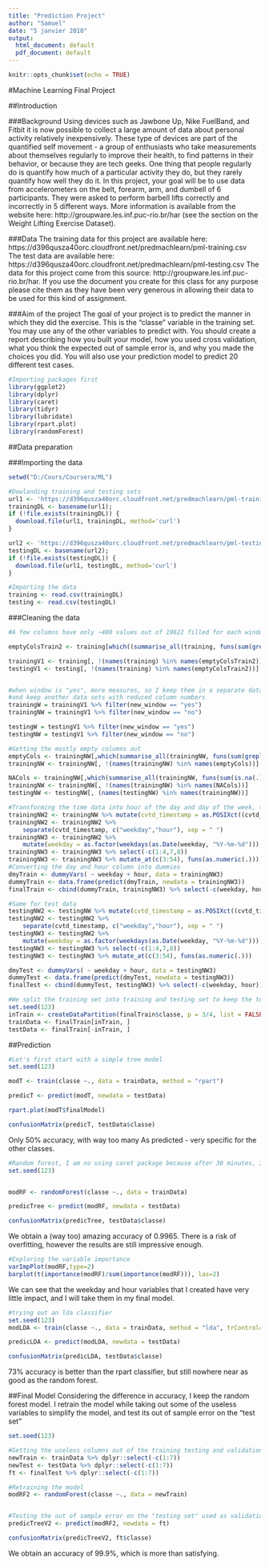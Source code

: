 ---
title: "Prediction Project"
author: "Samuel"
date: "5 janvier 2018"
output:
  html_document: default
  pdf_document: default
---

```{r setup, include=FALSE}
knitr::opts_chunk$set(echo = TRUE)
```

#Machine Learning Final Project

##Introduction

###Background
Using devices such as Jawbone Up, Nike FuelBand, and Fitbit it is now possible to collect a large amount of data about personal activity relatively inexpensively. These type of devices are part of the quantified self movement - a group of enthusiasts who take measurements about themselves regularly to improve their health, to find patterns in their behavior, or because they are tech geeks. One thing that people regularly do is quantify how much of a particular activity they do, but they rarely quantify how well they do it. In this project, your goal will be to use data from accelerometers on the belt, forearm, arm, and dumbell of 6 participants. They were asked to perform barbell lifts correctly and incorrectly in 5 different ways. More information is available from the website here: http://groupware.les.inf.puc-rio.br/har (see the section on the Weight Lifting Exercise Dataset).

###Data
The training data for this project are available here: https://d396qusza40orc.cloudfront.net/predmachlearn/pml-training.csv
The test data are available here: https://d396qusza40orc.cloudfront.net/predmachlearn/pml-testing.csv
The data for this project come from this source: http://groupware.les.inf.puc-rio.br/har. If you use the document you create for this class for any purpose please cite them as they have been very generous in allowing their data to be used for this kind of assignment.


###Aim of the project
The goal of your project is to predict the manner in which they did the exercise. This is the “classe” variable in the training set. You may use any of the other variables to predict with. You should create a report describing how you built your model, how you used cross validation, what you think the expected out of sample error is, and why you made the choices you did. You will also use your prediction model to predict 20 different test cases.


```{r, echo=FALSE}
#Importing packages first
library(ggplot2)
library(dplyr)
library(caret)
library(tidyr)
library(lubridate)
library(rpart.plot)
library(randomForest)
```
##Data preparation


###Importing the data

```{r}
setwd("D:/Cours/Coursera/ML")

#Dowlanding training and testing sets
url1 <- 'https://d396qusza40orc.cloudfront.net/predmachlearn/pml-training.csv'
trainingDL <- basename(url1);
if (!file.exists(trainingDL)) {
  download.file(url1, trainingDL, method='curl')
}

url2 <- 'https://d396qusza40orc.cloudfront.net/predmachlearn/pml-testing.csv'
testingDL <- basename(url2);
if (!file.exists(testingDL)) {
  download.file(url1, testingDL, method='curl')
}
```

```{r}
#Importing the data
training <- read.csv(trainingDL)
testing <- read.csv(testingDL)
```


###Cleaning the data

```{r} 
#A few columns have only ~400 values out of 19622 filled for each window, and a few of them basically are all "div by 0"

emptyColsTrain2 <- training[which((summarise_all(training, funs(sum(grepl("DIV", .)))) > 100))]

trainingV1 <- training[, !(names(training) %in% names(emptyColsTrain2))]
testingV1 <- testing[, !(names(training) %in% names(emptyColsTrain2))]


#when window is "yes", more measures, so I keep them in a separate dataset to see if any impact
#and keep another data sets with reduced column numbers
trainingW = trainingV1 %>% filter(new_window == "yes")
trainingNW = trainingV1 %>% filter(new_window == "no")

testingW = testingV1 %>% filter(new_window == "yes")
testingNW = testingV1 %>% filter(new_window == "no")

#Getting the mostly empty columns out
emptyCols <- trainingNW[,which(summarise_all(trainingNW, funs(sum(grepl("^$", .)))) > 10)]
trainingNW <- trainingNW[, !(names(trainingNW) %in% names(emptyCols))]

NACols <- trainingNW[,which(summarise_all(trainingNW, funs(sum(is.na(.)))) > 100)]
trainingNW <- trainingNW[, !(names(trainingNW) %in% names(NACols))]
testingNW <- testingNW[, (names(testingNW) %in% names(trainingNW))]

#Transforming the time data into hour of the day and day of the week, then deleting the others timestamp and indexes column which hold no informations
trainingNW2 <- trainingNW %>% mutate(cvtd_timestamp = as.POSIXct((cvtd_timestamp), format = "%d/%m/%Y %H:%M"))
trainingNW2 <- trainingNW2 %>% 
    separate(cvtd_timestamp, c("weekday","hour"), sep = " ") 
trainingNW3 <- trainingNW2 %>% 
    mutate(weekday = as.factor(weekdays(as.Date(weekday, "%Y-%m-%d"))), hour = as.factor(substr(trainingNW2$hour, 0, 2)))
trainingNW3 <- trainingNW3 %>% select(-c(1:4,7,8))
trainingNW3 <- trainingNW3 %>% mutate_at(c(3:54), funs(as.numeric(.)))
#Converting the day and hour column into dummies
dmyTrain <- dummyVars( ~ weekday + hour, data = trainingNW3)
dummyTrain <- data.frame(predict(dmyTrain, newdata = trainingNW3))
finalTrain <- cbind(dummyTrain, trainingNW3) %>% select(-c(weekday, hour))

#Same for test data
testingNW2 <- testingNW %>% mutate(cvtd_timestamp = as.POSIXct((cvtd_timestamp), format = "%d/%m/%Y %H:%M"))
testingNW2 <- testingNW2 %>% 
    separate(cvtd_timestamp, c("weekday","hour"), sep = " ") 
testingNW3 <- testingNW2 %>% 
    mutate(weekday = as.factor(weekdays(as.Date(weekday, "%Y-%m-%d"))), hour = as.factor(substr(testingNW2$hour, 0, 2)))
testingNW3 <- testingNW3 %>% select(-c(1:4,7,8))
testingNW3 <- testingNW3 %>% mutate_at(c(3:54), funs(as.numeric(.)))

dmyTest <- dummyVars( ~ weekday + hour, data = testingNW3)
dummyTest <- data.frame(predict(dmyTest, newdata = testingNW3))
finalTest <- cbind(dummyTest, testingNW3) %>% select(-c(weekday, hour))

```

```{r}
#We split the training set into training and testing set to keep the test data as validation set for the out of sample error
set.seed(123) 
inTrain <- createDataPartition(finalTrain$classe, p = 3/4, list = FALSE)
trainData <- finalTrain[inTrain, ]
testData <- finalTrain[-inTrain, ]
```

##Prediction

```{r}
#Let's first start with a simple tree model
set.seed(123)

modT <- train(classe ~., data = trainData, method = "rpart")

predicT <- predict(modT, newdata = testData)

rpart.plot(modT$finalModel)

confusionMatrix(predicT, testData$classe)
```
Only 50% accuracy, with way too many As predicted - very specific for the other classes.


```{r}
#Random forest, I am no using caret package because after 30 minutes, I had still no results
set.seed(123)


modRF <- randomForest(classe ~., data = trainData)

predicTree <- predict(modRF, newdata = testData)

confusionMatrix(predicTree, testData$classe)
```
We obtain a (way too) amazing accuracy of 0.9965. There is a risk of overfitting, however the results are still impressive enough.

```{r}
#Exploring the variable importance
varImpPlot(modRF,type=2)
barplot(t(importance(modRF)/sum(importance(modRF))), las=2)
```
We can see that the weekday and hour variables that I created have very little impact, and I will take them in my final model.

```{r}
#trying out an lda classifier
set.seed(123)
modLDA <- train(classe ~., data = trainData, method = "lda", trControl=trainControl(method='cv', number=10), verbose = FALSE)

predicLDA <- predict(modLDA, newdata = testData)

confusionMatrix(predicLDA, testData$classe)
```
73% accuracy is better than the rpart classifier, but still nowhere near as good as the random forest.


##Final Model
Considering the difference in accuracy, I keep the random forest model. I retrain the model while taking out some of the useless variables to simplify the model, and test its out of sample error on the "test set"

```{r}
set.seed(123)

#Getting the useless columns out of the training testing and validation sets
newTrain <- trainData %>% dplyr::select(-c(1:7))
newTest <- testData %>% dplyr::select(-c(1:7))
ft <- finalTest %>% dplyr::select(-c(1:7))

#Retraining the model
modRF2 <- randomForest(classe ~., data = newTrain)


#Testing the out of sample error on the "testing set" used as validation
predicTreeV2 <- predict(modRF2, newdata = ft)

confusionMatrix(predicTreeV2, ft$classe)
```
We obtain an accuracy of 99.9%, which is more than satisfying.



